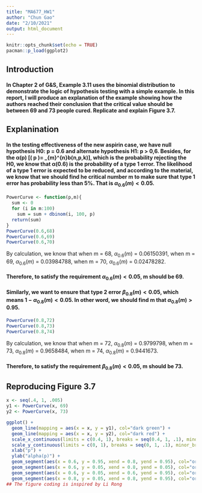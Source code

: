 ---
title: "MA677_HW1"
author: "Chun Gao"
date: "2/10/2021"
output: html_document
---

```{r setup, include=FALSE}
knitr::opts_chunk$set(echo = TRUE)
pacman::p_load(ggplot2)
```

## Introduction
####  In Chapter 2 of G&S, Example 3.11 uses the binomial distribution to demonstrate the logic of hypothesis testing with a simple example. In this report, I will produce an explanation of the example showing how the authors reached their conclusion that the critical value should be between 69 and 73 people cured. Replicate and explain Figure 3.7.


## Explanination 

####  In the testing effectiveness of the new aspirin case, we have null hypothesis H0: p = 0.6 and alternate hypothesis H1: p > 0,6. Besides, for the α(p) \[\alpha \left ( p \right )= \sum_{m}^{n}b(n,p,k)\], which is the probability rejecting the H0, we know that α(0.6) is the probability of a type 1 error. The likelihood of a type 1 error is expected to be reduced, and according to the material, we know that we should find he critical number m to make sure that type 1 error has probability less than 5%. That is $\alpha_{0.6}\left ( m \right ) < 0.05$.
  
```{r}
PowerCurve <- function(p,m){
  sum <- 0
  for (i in m:100) 
    sum = sum + dbinom(i, 100, p)
  return(sum)
}
PowerCurve(0.6,68)
PowerCurve(0.6,69)
PowerCurve(0.6,70)
```
 
 By calculation, we know that
   when m = 68, $\alpha_{0.6}\left ( m \right )$ = 0.06150391,
   when m = 69, $\alpha_{0.6}\left ( m \right )$ = 0.03984788,
   when m = 70, $\alpha_{0.6}\left ( m \right )$ = 0.02478282.
   
#### Therefore, to satisfy the requirement $\alpha_{0.6}\left ( m \right ) < 0.05$, m should be 69.

####  Similarly, we want to ensure that type 2 error $\beta_{0.8}\left ( m \right ) < 0.05$, which means $1-\alpha_{0.8}\left ( m \right ) < 0.05$. In other word, we should find m that $\alpha_{0.8}\left ( m \right ) >0.95$.
  
```{r}
PowerCurve(0.8,72)
PowerCurve(0.8,73)
PowerCurve(0.8,74)
```
 
 By calculation, we know that
   when m = 72, $\alpha_{0.8}\left ( m \right )$ = 0.9799798,
   when m = 73, $\alpha_{0.8}\left ( m \right )$ = 0.9658484,
   when m = 74, $\alpha_{0.8}\left ( m \right )$ = 0.9441673.
   
####  Therefore, to satisfy the requirement $\beta_{0.8}\left ( m \right ) < 0.05$, m should be 73.


## Reproducing Figure 3.7
```{r}
x <- seq(.4, 1, .005)
y1 <- PowerCurve(x, 69)
y2 <- PowerCurve(x, 73)

ggplot() + 
  geom_line(mapping = aes(x = x, y = y1), col="dark green") + 
  geom_line(mapping = aes(x = x, y = y2), col="dark red") + 
  scale_x_continuous(limits = c(0.4, 1), breaks = seq(0.4, 1, .1), minor_breaks = NULL) + 
  scale_y_continuous(limits = c(0, 1), breaks = seq(0, 1, .1), minor_breaks = NULL) + 
  xlab("p") + 
  ylab("alpha(p)") + 
  geom_segment(aes(x = 0.6, y = 0.95, xend = 0.8, yend = 0.95), col="orange") + 
  geom_segment(aes(x = 0.6, y = 0.05, xend = 0.8, yend = 0.05), col="orange") + 
  geom_segment(aes(x = 0.6, y = 0.05, xend = 0.6, yend = 0.95), col="orange") + 
  geom_segment(aes(x = 0.8, y = 0.05, xend = 0.8, yend = 0.95), col="orange")
## The figure coding is inspired by Li Rong
```

